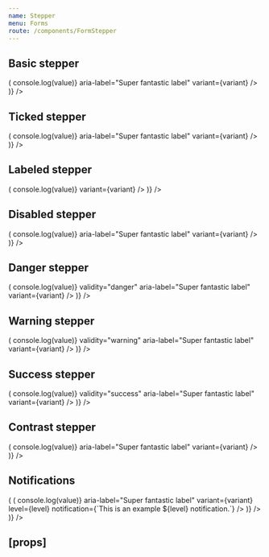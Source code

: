 ```yaml
---
name: Stepper
menu: Forms
route: /components/FormStepper
---
```



<PageTitle title="Stepper" src="components/Form/Stepper" />

## Basic stepper

<Playground>
  <Looper
    list={variants}
    render={variant => (
      <FormComponentDemo property="value" initialValue={10}>
        <Stepper onChange={(event, value) => console.log(value)} aria-label="Super fantastic label" variant={variant} />
      </FormComponentDemo>
    )}
  />
</Playground>

## Ticked stepper

<Playground>
  <Looper
    list={variants}
    render={variant => (
      <FormComponentDemo property="value" initialValue={10}>
        <Stepper
          id="demo-ticked-stepper"
          min={-100}
          max={100}
          step={10}
          onChange={(event, value) => console.log(value)}
          aria-label="Super fantastic label"
          variant={variant}
        />
      </FormComponentDemo>
    )}
  />
</Playground>

## Labeled stepper

<Playground>
  <Looper
    list={variants}
    render={variant => (
      <FormComponentDemo property="value" initialValue={10}>
        <Stepper
          label="Cool label"
          min={2}
          max={12}
          step={1}
          onChange={(event, value) => console.log(value)}
          variant={variant}
        />
      </FormComponentDemo>
    )}
  />
</Playground>

## Disabled stepper

<Playground>
  <Looper
    list={variants}
    render={variant => (
      <FormComponentDemo property="value" initialValue={30}>
        <Stepper
          disabled
          onChange={(event, value) => console.log(value)}
          aria-label="Super fantastic label"
          variant={variant}
        />
      </FormComponentDemo>
    )}
  />
</Playground>

## Danger stepper

<Playground>
  <Looper
    list={variants}
    render={variant => (
      <FormComponentDemo property="value" initialValue={60}>
        <Stepper
          onChange={(event, value) => console.log(value)}
          validity="danger"
          aria-label="Super fantastic label"
          variant={variant}
        />
      </FormComponentDemo>
    )}
  />
</Playground>

## Warning stepper

<Playground>
  <Looper
    list={variants}
    render={variant => (
      <FormComponentDemo property="value" initialValue={60}>
        <Stepper
          onChange={(event, value) => console.log(value)}
          validity="warning"
          aria-label="Super fantastic label"
          variant={variant}
        />
      </FormComponentDemo>
    )}
  />
</Playground>

## Success stepper

<Playground>
  <Looper
    list={variants}
    render={variant => (
      <FormComponentDemo property="value" initialValue={60}>
        <Stepper
          onChange={(event, value) => console.log(value)}
          validity="success"
          aria-label="Super fantastic label"
          variant={variant}
        />
      </FormComponentDemo>
    )}
  />
</Playground>

## Contrast stepper

<Playground>
  <Looper
    list={variants}
    render={variant => (
      <FormComponentDemo property="value" initialValue={30} contrast>
        <Stepper
          contrast
          onChange={(event, value) => console.log(value)}
          aria-label="Super fantastic label"
          variant={variant}
        />
      </FormComponentDemo>
    )}
  />
</Playground>

## Notifications

<Playground>
  <Looper
    list={variants}
    render={variant => (
      <Looper
        list={['success', 'danger', 'warning', 'primary', 'neutral']}
        render={level => (
          <FormComponentDemo property="value" initialValue={10}>
            <NotifiedStepper
              onChange={(event, value) => console.log(value)}
              aria-label="Super fantastic label"
              variant={variant}
              level={level}
              notification={`This is an example ${level} notification.`}
            />
          </FormComponentDemo>
        )}
      />
    )}
  />
</Playground>

## \[props\]

<Props of={Stepper} />
